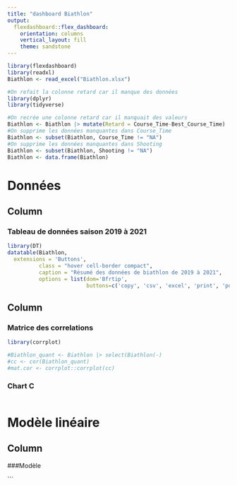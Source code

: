 ```yaml
---
title: "dashboard Biathlon"
output: 
  flexdashboard::flex_dashboard:
    orientation: columns
    vertical_layout: fill
    theme: sandstone
---
```


```r
library(flexdashboard)
library(readxl)
Biathlon <- read_excel("Biathlon.xlsx")
```

```r
#On refait la colonne retard car il manque des données
library(dplyr)
library(tidyverse)

#On recrée une colonne retard car il manquait des valeurs
Biathlon <- Biathlon |> mutate(Retard = Course_Time-Best_Course_Time)
#On supprime les données manquantes dans Course_Time
Biathlon <- subset(Biathlon, Course_Time != "NA")
#On supprime les données manquantes dans Shooting 
Biathlon <- subset(Biathlon, Shooting != "NA")
Biathlon <- data.frame(Biathlon)
```
Données
====================================================



Column {data-width=650}
-----------------------------------------------------------------------

### Tableau de données saison 2019 à 2021

```r
library(DT)
datatable(Biathlon,
  extensions = 'Buttons',
          class = "hover cell-border compact",
          caption = "Résumé des données de biathlon de 2019 à 2021",
          options = list(dom='Bfrtip',
                         buttons=c('copy', 'csv', 'excel', 'print', 'pdf')))

```

Column {data-width=350}
-----------------------------------------------------------------------

### Matrice des correlations

```r
library(corrplot)

#Biathlon_quant <- Biathlon |> select(Biathlon(-)
#cc <- cor(Biathlon_quant)
#mat.cor <- corrplot::corrplot(cc)
```

### Chart C

```r

```

Modèle linéaire
============================================

Column{data-width=500}
----------------------------------------------------
###Modèle

```


